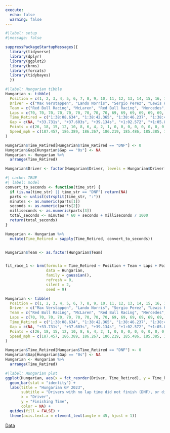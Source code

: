 ```yaml
---
execute:
  echo: false
  warning: false
---
```


```r
#|label: setup
#|message: false

suppressPackageStartupMessages({
  library(tidyverse)
  library(dplyr)
  library(ggplot2)  
  library(brms)
  library(forcats)
  library(tidybayes)
  })
```

```r
#|label: Hungarian tibble
Hungarian <- tibble(
  Position = c(1, 2, 3, 4, 5, 6, 7, 8, 9, 10, 11, 12, 13, 14, 15, 16, 17, 18, 19, 20),
  Driver = c("Max Verstappen", "Lando Norris", "Sergio Perez", "Lewis Hamilton", "Oscar Piastri", "George Russell", "Charles Leclerc", "Carlos Sainz", "Fernando Alonso", "Lance Stroll", "Alexander Albon", "Valtteri Bottas", "Daniel Ricciardo", "Nico Hulkenberg", "Yuki Tsunoda", "Zhou Guanyu", "Kevin Magnussen", "Logan Sargeant", "Esteban Ocon", "Pierre Gasly"),
  Team = c("Red Bull Racing", "McLaren", "Red Bull Racing", "Mercedes", "McLaren", "Mercedes", "Ferrari", "Ferrari", "Aston Martin", "Aston Martin", "Williams", "Alfa Romeo", "RB", "Haas", "RB", "Alfa Romeo", "Haas", "Williams", "Alpine", "Alpine"),
  Laps = c(70, 70, 70, 70, 70, 70, 70, 70, 70, 69, 69, 69, 69, 69, 69, 69, 69, 67, 12, 1),
  Time_Retired = c("1:38:08.634", "1:38:42.365", "1:38:46.237", "1:38:47.768", "1:39:11.206", "1:39:14.459", "1:39:18.951", "1:39:19.707", "1:39:24.343", "1:38:23.249", "1:38:37.721", "1:38:38.713", "1:38:44.891", "1:38:59.932", "1:39:00.177", "1:39:09.125", "1:39:30.985", "DNF", "DNF", "DNF"),
  Gap = c(NA, "+33.731s", "+37.603s", "+39.134s", "+1:02.572", "+1:05.825", "+1:10.317", "+1:11.073", "+1:15.709", "+1 Lap", "+1 Lap", "+1 Lap", "+1 Lap", "+1 Lap", "+1 Lap", "+1 Lap", "+1 Lap", "DNF", "DNF", "DNF"),
  Points = c(26, 18, 15, 12, 10, 8, 6, 4, 2, 1, 0, 0, 0, 0, 0, 0, 0, 0, 0, 0),
  Speed_mph = c(187.457, 186.389, 186.267, 186.219, 185.486, 185.385, 185.245, 185.221, 185.077, 184.321, 183.870, 183.840, 183.648, 183.183, 183.175, 182.900, 182.230, 182.503, 150.851, 125.039)
)

Hungarian$Time_Retired[Hungarian$Time_Retired == "DNF"] <- 0
Hungarian$Gap[Hungarian$Gap == "0s"] <- NA
Hungarian <- Hungarian %>%
  arrange(Time_Retired)

Hungarian$Driver <- factor(Hungarian$Driver, levels = Hungarian$Driver[order(Hungarian$Time_Retired)])
```

```r
#| cache: TRUE
#| label: model
convert_to_seconds <- function(time_str) {
  if (is.na(time_str) || time_str == "DNF") return(NA)
  parts <- unlist(strsplit(time_str, ":"))
  minutes <- as.numeric(parts[1])
  seconds <- as.numeric(parts[2])
  milliseconds <- as.numeric(parts[3])
  total_seconds <- minutes * 60 + seconds + milliseconds / 1000
  return(total_seconds)
}

Hungarian <- Hungarian %>%
  mutate(Time_Retired = sapply(Time_Retired, convert_to_seconds))


Hungarian$Team <- as.factor(Hungarian$Team)


fit_race_1 <- brm(formula = Time_Retired ~ Position + Team + Laps + Points + Speed_mph,
                  data = Hungarian,
                  family = gaussian(),
                  refresh = 0,
                  silent = 2,
                  seed = 9)

```

```r
Hungarian <- tibble(
  Position = c(1, 2, 3, 4, 5, 6, 7, 8, 9, 10, 11, 12, 13, 14, 15, 16, 17, 18, 19, 20),
  Driver = c("Max Verstappen", "Lando Norris", "Sergio Perez", "Lewis Hamilton", "Oscar Piastri", "George Russell", "Charles Leclerc", "Carlos Sainz", "Fernando Alonso", "Lance Stroll", "Alexander Albon", "Valtteri Bottas", "Daniel Ricciardo", "Nico Hulkenberg", "Yuki Tsunoda", "Zhou Guanyu", "Kevin Magnussen", "Logan Sargeant", "Esteban Ocon", "Pierre Gasly"),
  Team = c("Red Bull Racing", "McLaren", "Red Bull Racing", "Mercedes", "McLaren", "Mercedes", "Ferrari", "Ferrari", "Aston Martin", "Aston Martin", "Williams", "Alfa Romeo", "RB", "Haas", "RB", "Alfa Romeo", "Haas", "Williams", "Alpine", "Alpine"),
  Laps = c(70, 70, 70, 70, 70, 70, 70, 70, 70, 69, 69, 69, 69, 69, 69, 69, 69, 67, 12, 1),
  Time_Retired = c("1:38:08.634", "1:38:42.365", "1:38:46.237", "1:38:47.768", "1:39:11.206", "1:39:14.459", "1:39:18.951", "1:39:19.707", "1:39:24.343", "1:38:23.249", "1:38:37.721", "1:38:38.713", "1:38:44.891", "1:38:59.932", "1:39:00.177", "1:39:09.125", "1:39:30.985", "DNF", "DNF", "DNF"),
  Gap = c(NA, "+33.731s", "+37.603s", "+39.134s", "+1:02.572", "+1:05.825", "+1:10.317", "+1:11.073", "+1:15.709", "+1 Lap", "+1 Lap", "+1 Lap", "+1 Lap", "+1 Lap", "+1 Lap", "+1 Lap", "+1 Lap", "DNF", "DNF", "DNF"),
  Points = c(26, 18, 15, 12, 10, 8, 6, 4, 2, 1, 0, 0, 0, 0, 0, 0, 0, 0, 0, 0),
  Speed_mph = c(187.457, 186.389, 186.267, 186.219, 185.486, 185.385, 185.245, 185.221, 185.077, 184.321, 183.870, 183.840, 183.648, 183.183, 183.175, 182.900, 182.230, 182.503, 150.851, 125.039)
)

Hungarian$Time_Retired[Hungarian$Time_Retired == "DNF"] <- 0
Hungarian$Gap[Hungarian$Gap == "0s"] <- NA
Hungarian <- Hungarian %>%
  arrange(Time_Retired)

```

```r
#|label: Hungarian plot
ggplot(Hungarian, aes(x = fct_reorder(Driver, Time_Retired), y = Time_Retired, fill = Driver)) +
  geom_bar(stat = "identity") +
  labs(title = "Hungarian GP 2023",
       subtitle = "Drivers with no lap time did not finish (DNF), or did not start (DNS)",
       x = "Driver",
       y = "Finishing Time",
       color = NA) +
  guides(fill = FALSE) +
  theme(axis.text.x = element_text(angle = 45, hjust = 1))
```
[Data](https://www.motorsport.com/f1/results/2023/hungarian-gp-625316/)